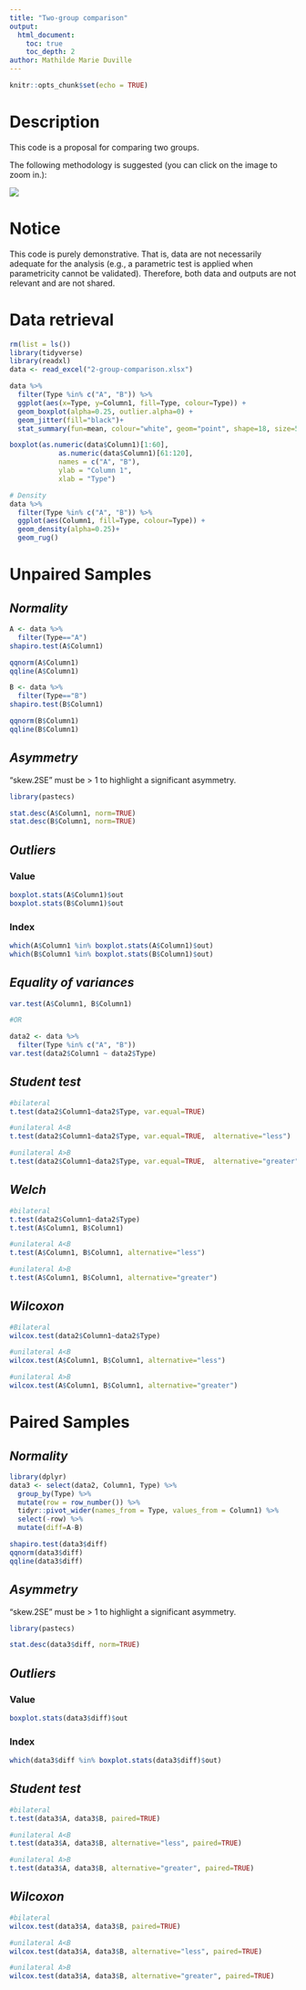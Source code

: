 ```yaml
---
title: "Two-group comparison"
output:
  html_document:
    toc: true
    toc_depth: 2
author: Mathilde Marie Duville
---
```


```r
knitr::opts_chunk$set(echo = TRUE)
```

# Description
This code is a proposal for comparing two groups.

The following methodology is suggested (you can click on the image to zoom in.): 

[![](C:\Users\mathi\OneDrive\Documents\Job\GitHub\BioStats%20in%20R\Two-Group.png)](C:\Users\mathi\OneDrive\Documents\Job\GitHub\BioStats%20in%20R\Two-Group.png)
    
# Notice
This code is purely demonstrative. That is, data are not necessarily adequate for the analysis (e.g., a parametric test is applied when parametricity cannot be validated). Therefore, both data and outputs are not relevant and are not shared. 

# Data retrieval 

```r
rm(list = ls())
library(tidyverse)
library(readxl)
data <- read_excel("2-group-comparison.xlsx")

data %>%
  filter(Type %in% c("A", "B")) %>%
  ggplot(aes(x=Type, y=Column1, fill=Type, colour=Type)) +
  geom_boxplot(alpha=0.25, outlier.alpha=0) +
  geom_jitter(fill="black")+
  stat_summary(fun=mean, colour="white", geom="point", shape=18, size=5)

boxplot(as.numeric(data$Column1)[1:60],
            as.numeric(data$Column1)[61:120],
            names = c("A", "B"), 
            ylab = "Column 1", 
            xlab = "Type")

# Density
data %>%
  filter(Type %in% c("A", "B")) %>%
  ggplot(aes(Column1, fill=Type, colour=Type)) +
  geom_density(alpha=0.25)+
  geom_rug()
```

# Unpaired Samples
## *Normality* 

```r
A <- data %>%
  filter(Type=="A")
shapiro.test(A$Column1)

qqnorm(A$Column1)
qqline(A$Column1)

B <- data %>%
  filter(Type=="B")
shapiro.test(B$Column1)

qqnorm(B$Column1)
qqline(B$Column1)
```

## *Asymmetry*

"skew.2SE" must be > 1 to highlight a significant asymmetry.

```r
library(pastecs)

stat.desc(A$Column1, norm=TRUE)
stat.desc(B$Column1, norm=TRUE)
```

## *Outliers*
### Value

```r
boxplot.stats(A$Column1)$out
boxplot.stats(B$Column1)$out
```

### Index

```r
which(A$Column1 %in% boxplot.stats(A$Column1)$out)
which(B$Column1 %in% boxplot.stats(B$Column1)$out)
```

## *Equality of variances*

```r
var.test(A$Column1, B$Column1)

#OR 

data2 <- data %>%
  filter(Type %in% c("A", "B"))
var.test(data2$Column1 ~ data2$Type)
```

## *Student test*

```r

#bilateral
t.test(data2$Column1~data2$Type, var.equal=TRUE)

#unilateral A<B 
t.test(data2$Column1~data2$Type, var.equal=TRUE,  alternative="less")

#unilateral A>B 
t.test(data2$Column1~data2$Type, var.equal=TRUE,  alternative="greater")
```

## *Welch*

```r

#bilateral
t.test(data2$Column1~data2$Type)
t.test(A$Column1, B$Column1)

#unilateral A<B 
t.test(A$Column1, B$Column1, alternative="less")

#unilateral A>B 
t.test(A$Column1, B$Column1, alternative="greater")

```

## *Wilcoxon*

```r

#Bilateral
wilcox.test(data2$Column1~data2$Type)

#unilateral A<B 
wilcox.test(A$Column1, B$Column1, alternative="less")

#unilateral A>B 
wilcox.test(A$Column1, B$Column1, alternative="greater")
```

# Paired Samples
## *Normality* 

```r

library(dplyr)
data3 <- select(data2, Column1, Type) %>%
  group_by(Type) %>%
  mutate(row = row_number()) %>%
  tidyr::pivot_wider(names_from = Type, values_from = Column1) %>%
  select(-row) %>%
  mutate(diff=A-B)

shapiro.test(data3$diff)
qqnorm(data3$diff)
qqline(data3$diff)


```

## *Asymmetry*

"skew.2SE" must be > 1 to highlight a significant asymmetry.

```r
library(pastecs)

stat.desc(data3$diff, norm=TRUE)
```

## *Outliers*
### Value

```r
boxplot.stats(data3$diff)$out
```

### Index

```r
which(data3$diff %in% boxplot.stats(data3$diff)$out)
```

## *Student test*

```r

#bilateral
t.test(data3$A, data3$B, paired=TRUE)

#unilateral A<B 
t.test(data3$A, data3$B, alternative="less", paired=TRUE)

#unilateral A>B 
t.test(data3$A, data3$B, alternative="greater", paired=TRUE)

```

## *Wilcoxon*

```r

#bilateral
wilcox.test(data3$A, data3$B, paired=TRUE)

#unilateral A<B 
wilcox.test(data3$A, data3$B, alternative="less", paired=TRUE)

#unilateral A>B 
wilcox.test(data3$A, data3$B, alternative="greater", paired=TRUE)
```